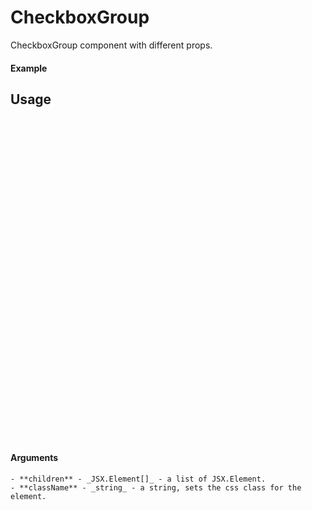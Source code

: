 
<Meta of={CheckboxGroup} title="CheckboxGroup" />

# CheckboxGroup

CheckboxGroup component with different props.

#### Example

<Canvas of={CheckboxGroup.Regular} />

## Usage

```ts
import {CheckboxGroup} from "qabang-component-library";

const Example = () => {
  return (
      <CheckboxGroup
        className: "hello-world"
      >
          <Checkbox
              key="1"
              title="Example 1 - With an uneccessary long title text to demsonstrate the trunctation of the text"
              description="This is a checkbox with a irrelevant and boring description just to fill the space and show that we trunctate text that are to long"
              checked={false}/>

          <Checkbox key="2" title="Example 2" checked={false}/>

          <Checkbox key="3" title="Example 3" checked={false}/>

          <Checkbox key="4" title="Example 4" checked={false}/>

          <Checkbox
              key="5"
              title="Example 5"
              description="This is a checkbox"
              checked={false} />
          
          <Checkbox
              key="6"
              title="Example 6"
              description="This is a checkbox"
              checked={false} />
      </CheckboxGroup>
  );
};

export default Example;
```

#### Arguments
    - **children** - _JSX.Element[]_ - a list of JSX.Element.
    - **className** - _string_ - a string, sets the css class for the element.
   